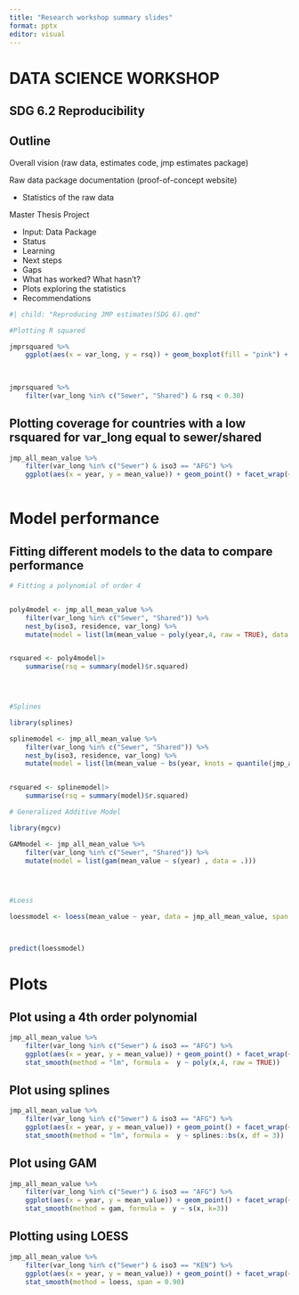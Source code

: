 ```yaml
---
title: "Research workshop summary slides"
format: pptx
editor: visual
---
```


# DATA SCIENCE WORKSHOP

## SDG 6.2 Reproducibility

## Outline

Overall vision (raw data, estimates code, jmp estimates package)

Raw data package documentation (proof-of-concept website)

-   Statistics of the raw data

Master Thesis Project

-   Input: Data Package
-   Status
-   Learning
-   Next steps
-   Gaps
-   What has worked? What hasn't?
-   Plots exploring the statistics
-   Recommendations

```r
#| child: "Reproducing JMP estimates(SDG 6).qmd"

```


```r
#Plotting R squared

jmprsquared %>% 
    ggplot(aes(x = var_long, y = rsq)) + geom_boxplot(fill = "pink") + facet_wrap(~residence)
    
    


```
```r
jmprsquared %>% 
    filter(var_long %in% c("Sewer", "Shared") & rsq < 0.30)
```

## Plotting coverage for countries with a low rsquared for var_long equal to sewer/shared

```r


jmp_all_mean_value %>% 
    filter(var_long %in% c("Sewer") & iso3 == "AFG") %>%
    ggplot(aes(x = year, y = mean_value)) + geom_point() + facet_wrap(~residence) +geom_smooth(method = "lm", se = FALSE)
    


```
# Model performance
## Fitting different models to the data to compare performance

```r
# Fitting a polynomial of order 4


poly4model <- jmp_all_mean_value %>% 
    filter(var_long %in% c("Sewer", "Shared")) %>% 
    nest_by(iso3, residence, var_long) %>% 
    mutate(model = list(lm(mean_value ~ poly(year,4, raw = TRUE), data = data)))


rsquared <- poly4model|> 
    summarise(rsq = summary(model)$r.squared) 


  
```


```r
#Splines

library(splines)

splinemodel <- jmp_all_mean_value %>% 
    filter(var_long %in% c("Sewer", "Shared")) %>% 
    nest_by(iso3, residence, var_long) %>% 
    mutate(model = list(lm(mean_value ~ bs(year, knots = quantile(jmp_all_mean_value$year, p = c(0.25,0.5,0.75))), data = data)))


rsquared <- splinemodel|> 
    summarise(rsq = summary(model)$r.squared) 

```

```r
# Generalized Additive Model

library(mgcv)

GAMmodel <- jmp_all_mean_value %>% 
    filter(var_long %in% c("Sewer", "Shared")) %>% 
    mutate(model = list(gam(mean_value ~ s(year) , data = .)))


    
```

```r
#Loess

loessmodel <- loess(mean_value ~ year, data = jmp_all_mean_value, span = 0.5, degree = 2)



predict(loessmodel)

```



# Plots
## Plot using a 4th order polynomial

```r
jmp_all_mean_value %>% 
    filter(var_long %in% c("Sewer") & iso3 == "AFG") %>%
    ggplot(aes(x = year, y = mean_value)) + geom_point() + facet_wrap(~residence) +
    stat_smooth(method = "lm", formula =  y ~ poly(x,4, raw = TRUE))
```
## Plot using splines

```r
jmp_all_mean_value %>% 
    filter(var_long %in% c("Sewer") & iso3 == "AFG") %>%
    ggplot(aes(x = year, y = mean_value)) + geom_point() + facet_wrap(~residence) +
    stat_smooth(method = "lm", formula =  y ~ splines::bs(x, df = 3))
```
## Plot using GAM

```r
jmp_all_mean_value %>% 
    filter(var_long %in% c("Sewer") & iso3 == "AFG") %>%
    ggplot(aes(x = year, y = mean_value)) + geom_point() + facet_wrap(~residence) +
    stat_smooth(method = gam, formula =  y ~ s(x, k=3))
```
## Plotting using LOESS


```r
jmp_all_mean_value %>% 
    filter(var_long %in% c("Sewer") & iso3 == "KEN") %>%
    ggplot(aes(x = year, y = mean_value)) + geom_point() + facet_wrap(~residence) +
    stat_smooth(method = loess, span = 0.90)


```


